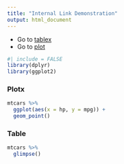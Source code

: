 ```yaml
---
title: "Internal Link Demonstration"
output: html_document
---
```


* Go to [tablex](#table)
* Go to [plot](#custom-idx)

```r
#| include = FALSE
library(dplyr)
library(ggplot2)
```

### Plotx {#custom-idx}

```r
mtcars %>% 
  ggplot(aes(x = hp, y = mpg)) +
  geom_point()
```

### Table

```r
mtcars %>% 
  glimpse()
```
